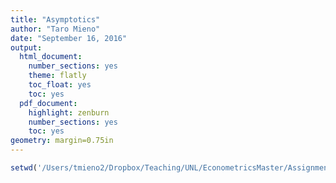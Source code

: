 ```yaml
---
title: "Asymptotics"
author: "Taro Mieno"
date: "September 16, 2016"
output:
  html_document:
    number_sections: yes
    theme: flatly
    toc_float: yes
    toc: yes
  pdf_document:
    highlight: zenburn
    number_sections: yes
    toc: yes
geometry: margin=0.75in
---
```


```r
setwd('/Users/tmieno2/Dropbox/Teaching/UNL/EconometricsMaster/Assignments/Assignment_1')
```

